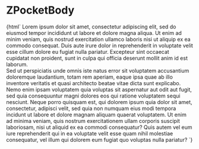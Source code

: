 
<Meta
  title="Myz/Pocket/ZPocketBody"
  component="z-pocket-body"
/>

# ZPocketBody

<Preview>
  <Story name="z-pocket-body">
    {html`<z-pocket-body
      pocketid="${text("pocketid", "my-pocket")}"
      status="${select("status", {preview: "preview", open: "open", closed: "closed"}, "preview")}"
    >
      Lorem ipsum dolor sit amet, consectetur adipiscing elit, sed do eiusmod tempor incididunt ut labore et dolore
      magna aliqua. Ut enim ad minim veniam, quis nostrud exercitation ullamco laboris nisi ut aliquip ex ea commodo
      consequat. Duis aute irure dolor in reprehenderit in voluptate velit esse cillum dolore eu fugiat nulla pariatur.
      Excepteur sint occaecat cupidatat non proident, sunt in culpa qui officia deserunt mollit anim id est laborum.<br />
      Sed ut perspiciatis unde omnis iste natus error sit voluptatem accusantium doloremque laudantium, totam rem
      aperiam, eaque ipsa quae ab illo inventore veritatis et quasi architecto beatae vitae dicta sunt explicabo. Nemo
      enim ipsam voluptatem quia voluptas sit aspernatur aut odit aut fugit, sed quia consequuntur magni dolores eos qui
      ratione voluptatem sequi nesciunt. Neque porro quisquam est, qui dolorem ipsum quia dolor sit amet, consectetur,
      adipisci velit, sed quia non numquam eius modi tempora incidunt ut labore et dolore magnam aliquam quaerat
      voluptatem. Ut enim ad minima veniam, quis nostrum exercitationem ullam corporis suscipit laboriosam, nisi ut
      aliquid ex ea commodi consequatur? Quis autem vel eum iure reprehenderit qui in ea voluptate velit esse quam nihil
      molestiae consequatur, vel illum qui dolorem eum fugiat quo voluptas nulla pariatur?
    </z-pocket-body>`}
  </Story>
</Preview>

<Props of="z-pocket-body" />
